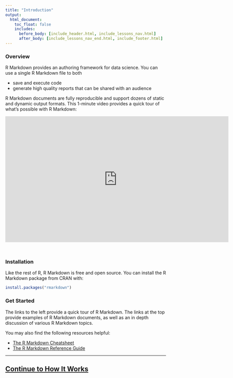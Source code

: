 ```yaml
---
title: "Introduction"
output:
  html_document:
    toc_float: false
    includes:
      before_body: [include_header.html, include_lessons_nav.html]
      after_body: [include_lessons_nav_end.html, include_footer.html]
---
```


### Overview

R Markdown provides an authoring framework for data science. You can use a single R Markdown file to both 

* save and execute code
* generate high quality reports that can be shared with an audience 

R Markdown documents are fully reproducible and support dozens of static and dynamic output formats. This 1-minute video provides a quick tour of what's possible with R Markdown:


<iframe src="https://player.vimeo.com/video/178485416" width="700" height="394" frameborder="0" style="margin-bottom: 2em;" webkitallowfullscreen mozallowfullscreen allowfullscreen></iframe>

### Installation

Like the rest of R, R Markdown is free and open source. You can install the R Markdown package from CRAN with:

```r
install.packages("rmarkdown")
```

### Get Started

The links to the left provide a quick tour of R Markdown. The links at the top provide examples of R Markdown documents, as well as an in depth discussion of various R Markdown topics. 

You may also find the following resources helpful:

* [The R Markdown Cheatsheet](https://www.rstudio.com/wp-content/uploads/2016/03/rmarkdown-cheatsheet-2.0.pdf)
* [The R Markdown Reference Guide](https://www.rstudio.com/wp-content/uploads/2015/03/rmarkdown-reference.pdf)

***
## [Continue to How It Works](lesson-2.html){.continue-link}
